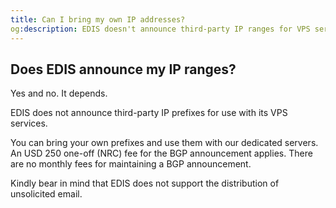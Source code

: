 ```yaml
---
title: Can I bring my own IP addresses?
og:description: EDIS doesn't announce third-party IP ranges for VPS services, but customers can bring their own prefixes and use them with dedicated servers for a one-time fee of $250. EDIS also doesn't support the distribution of unsolicited emails.
---
```


## Does EDIS announce my IP ranges?

Yes and no. It depends.

EDIS does not announce third-party IP prefixes for use with its VPS services.

You can bring your own prefixes and use them with our dedicated servers.
An USD 250 one-off (NRC) fee for the BGP announcement applies. There are no monthly fees for maintaining a BGP announcement.

<Warning>
  Kindly bear in mind that EDIS does not support the distribution of unsolicited
  email.
</Warning>
